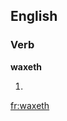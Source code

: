 ==English==

===Verb===
'''waxeth'''

# {{obsolete}} {{third-person singular of|[[wax]]}}

[[fr:waxeth]]